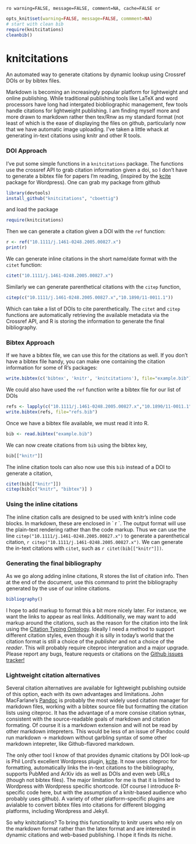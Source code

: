 `ro warning=FALSE, message=FALSE, comment=NA, cache=FALSE or`


```r
opts_knit$set(warning=FALSE, message=FALSE, commment=NA)
# start with clean bib
require(knitcitations)
cleanbib()
````


knitcitations
=============

An automated way to generate citations by dynamic lookup using Crossref DOIs or by bibtex files.


Markdown is becoming an increasingly popular platform for lightweight and online publishing.  While traditional publishing tools like LaTeX and word processors have long had intergated biobliographic management, few tools handle citations for lightweight publishing. I am finding myself more and more drawn to markdown rather then tex/Rnw as my standard format (not least of which is the ease of displaying the files on github, particularly now that we have automatic image uploading.   I've taken a little whack at generating in-text citations using knitr and other R tools. 



### DOI Approach

I've put some simple functions in a `knitcitations` package.  The functions use the crossref API to grab citation information given a doi, so I don't have to generate a bibtex file for papers I'm reading, (inspired by the [kcite](http://wordpress.org/extend/plugins/kcite/) package for Wordpress).  One can grab my package from github
```r
library(devtools)
install_github("knitcitations", "cboettig")
````

and load the package
```r
require(knitcitations)
````

Then we can generate a citation given a DOI with the `ref` function:

```r
r <- ref("10.1111/j.1461-0248.2005.00827.x")
print(r)
````

We can generate inline citations in the short name/date format with the `citet` function:

```r
citet("10.1111/j.1461-0248.2005.00827.x")
````

Similarly we can generate parenthetical citations with the `citep` function, 

```r
citep(c("10.1111/j.1461-0248.2005.00827.x","10.1890/11-0011.1"))
````

Which can take a list of DOIs to cite parenthetically.  The `citet` and `citep` functions are automatically retrieving the available metadata via the Crossref API, and R is storing the information to generate the final bibliography.  


### Bibtex Approach

If we have a bibtex file, we can use this for the citations as well.  If you don't have a bibtex file handy, you can make one containing the citation information for some of R's packages: 

```r
write.bibtex(c('bibtex', 'knitr', 'knitcitations'), file="example.bib")
````

We could also have used the `ref` function write a bibtex file for our list of DOIs

```r
refs <- lapply(c("10.1111/j.1461-0248.2005.00827.x","10.1890/11-0011.1"), ref)
write.bibtex(refs, file="refs.bib")
```


Once we have a bibtex file available, we must read it into R.   

```r
bib <- read.bibtex("example.bib")
````

We can now create citations from `bib` using the bibtex key,

```r
bib[["knitr"]]
````

The inline citation tools can also now use this `bib` instead of a DOI to generate a citation,

```r
citet(bib[["knitr"]])
citep(bib[c("knitr", "bibtex")] )
````


### Using the inline citations 

The inline citation calls are designed to be used with knitr's inline code blocks.  In markdown, these are enclosed in \` r \`.  The output format will use the plain-text rendering rather than the code markup.  Thus we can use the line `citep("10.1111/j.1461-0248.2005.00827.x")` to generate a parenthetical citation, `r citep("10.1111/j.1461-0248.2005.00827.x")`. We can generate the in-text citations with `citet`, such as `r citet(bib[["knitr"]])`.  

### Generating the final bibliography
As we go along adding inline citations, R stores the list of citation info.  Then at the end of the document, use this command to print the bibliography generated by the use of our inline citations. 

```r
bibliography()
````

I hope to add markup to format this a bit more nicely later. For instance, we want the links to appear as real links.  Additionally, we may want to add markup around the citations, such as the reason for the citation into the link using the [Citation Typing Ontology](http://speroni.web.cs.unibo.it/cgi-bin/lode/req.py?req=http:/purl.org/spar/cito). Ideally I need a method to support different citation styles, even though it is silly in today's world that the citation format is still a choice of the *publisher* and not a choice of the *reader*.  This will probably require citeproc intergration and a major upgrade.  Please report any bugs, feature requests or citations on the [Github issues tracker!](https://github.com/cboettig/knitcitations/issues)



### Lightweight citation alternatives

Several citation alternatives are available for lightweight publishing outside of this option, each with its own advantages and limitations.  John MacFarlane's [Pandoc](http://johnmacfarlane.net/pandoc/) is probably the most widely used citation manager for markdown files, working with a bibtex source file but formatting the citation lists using citeproc.  It has the advantage of a more consise citation sytnax, consistent with the source-readable goals of markdown and citation formating.  Of course it is a markdown extension and will not be read by other markdown intepreters.  This would be less of an issue of Pandoc could run markdown -> markdown without garbling syntax of some other markdown intepreter, like Github-flavored markdown. 

The only other tool I know of that provides dynamic citations by DOI look-up is Phil Lord's excellent Wordpress plugin, [kcite](http://wordpress.org/extend/plugins/kcite/).  It now uses citeproc for formatting, automatically links the in-text citations to the bibliography, supports PubMed and ArXiv ids as well as DOIs and even web URLs (though not bibtex files).  The major limitation for me is that it is limited to Wordpress with Wordpress specific shortcode.  (Of course I introduce R-specific code here, but with the assumption of a knitr-based audience who probably uses github).  A variety of other platform-specific plugins are avialable to convert bibtex files into citations
for different blogging platforms, including Wordpress and Jekyll.  

So why knitcitations?   To bring this functionality to knitr users who rely on the markdown format rather than the latex format and are interested in dynamic citations and web-based publishing.  I hope it finds its niche.  

